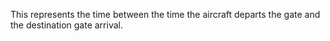 This represents the time between the time the aircraft departs the gate and the destination gate arrival.


{{Aviation-stub}}